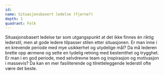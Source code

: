 ```yaml
---
id:
name: Situasjonsbasert ledelse (fjerne?)
depth: 1
quadrant: Folk
---
```


Situasjonsbasert ledelse tar som utgangspunkt at det ikke finnes én riktig lederstil, men at gode ledere tilpasser stilen etter situasjonen.
Er man inne i en krevende periode med mye usikkerhet og utydelige mål?
Da må lederen brette opp ærmene og sette en tydelig retning med bestemthet og trygghet.
Er man i en god periode, med selvdrevne team og inspirasjon og motivasjon i massevis?
Da kan en mer fasiliterende og tilretteleggende lederstil ofte være det beste.
